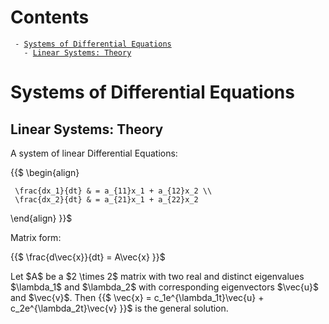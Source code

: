 = Contents =
  - [[#Systems of Differential Equations|Systems of Differential Equations]]
    - [[#Systems of Differential Equations#Linear Systems: Theory|Linear Systems: Theory]]

= Systems of Differential Equations =

== Linear Systems: Theory ==

A system of linear Differential Equations:

{{$
\begin{align}
  \frac{dx_1}{dt} & = a_{11}x_1 + a_{12}x_2 \\
  \frac{dx_2}{dt} & = a_{21}x_1 + a_{22}x_2
\end{align}
}}$

Matrix form:

{{$
\frac{d\vec{x}}{dt} = A\vec{x}
}}$

Let $A$ be a $2 \times 2$ matrix with two real and distinct eigenvalues $\lambda_1$ and $\lambda_2$
with corresponding eigenvectors $\vec{u}$ and $\vec{v}$.
Then
{{$
\vec{x} = c_1e^{\lambda_1t}\vec{u} + c_2e^{\lambda_2t}\vec{v}
}}$
is the general solution.
